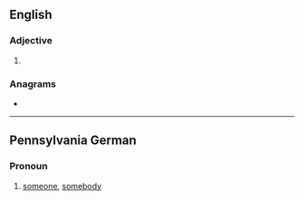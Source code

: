 ==English==

===Adjective===
{{head|en|comparative adjective}}

# {{en-comparative of|ebb}}

===Anagrams===
* {{anagrams|en|a=bbeer|berbe|rebbe}}

----

==Pennsylvania German==

===Pronoun===
{{head|pdc|pronoun}}

# [[someone]], [[somebody]]